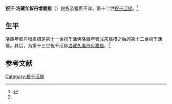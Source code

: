 '''祝千·洛藏年智丹增嘉措'''（{{bd|？||？|}}）民族及籍贯不详，第十二世[[祝千活佛|祝千活佛]]。<ref name=dzls>{{Cite web |url=http://www.dizh.net/Info/1/19851/index.aspx |title=内蒙古鄂尔多斯市准格尔旗准格尔召（宝堂寺），地藏莲社，2008-05-23 |accessdate=2013-07-14 |archive-date=2013-07-15 |archive-url=https://archive.is/20130715090801/http://www.dizh.net/Info/1/19851/index.aspx |dead-url=no }}</ref>

==生平==
洛藏年智丹增嘉措是第十一世祝千活佛[[祝千·洛藏年智成来嘉措|洛藏年智成来嘉措]]之后的第十二世祝千活佛。其后，为第十三世祝千活佛[[祝千·洛藏久美丹贝嘉措|洛藏久美丹贝嘉措]]。<ref name=dzls/>

==参考文献==
{{reflist}}

{{start box}}
{{s-rel|bu}}
{{s-before|[[祝千·洛藏年智成来嘉措|祝千·洛藏年智成来嘉措]]}}
{{s-title|[[祝千活佛|祝千活佛]]|（坐床年份不详）—（卒年不详）}}
{{s-after|[[祝千·洛藏久美丹贝嘉措|祝千·洛藏久美丹贝嘉措]]}}
{{end box}}

[[Category:祝千活佛|Category:祝千活佛]]